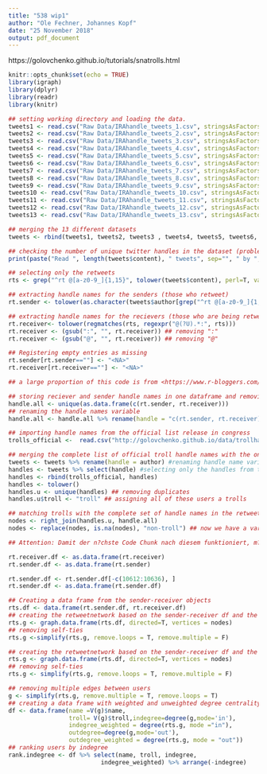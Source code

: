 ```yaml
---
title: "538 wip1"
author: "Ole Fechner, Johannes Kopf"
date: "25 November 2018"
output: pdf_document
---
```


https://golovchenko.github.io/tutorials/snatrolls.html

```r
knitr::opts_chunk$set(echo = TRUE)
library(igraph)
library(dplyr)
library(readr)
library(knitr)
```

```r
## setting working directory and loading the data.
tweets1 <- read.csv("Raw Data/IRAhandle_tweets_1.csv", stringsAsFactors = F, sep = ",")
tweets2 <- read.csv("Raw Data/IRAhandle_tweets_2.csv", stringsAsFactors = F, sep = ",")
tweets3 <- read.csv("Raw Data/IRAhandle_tweets_3.csv", stringsAsFactors = F, sep = ",")
tweets4 <- read.csv("Raw Data/IRAhandle_tweets_4.csv", stringsAsFactors = F, sep = ",")
tweets5 <- read.csv("Raw Data/IRAhandle_tweets_5.csv", stringsAsFactors = F, sep = ",")
tweets6 <- read.csv("Raw Data/IRAhandle_tweets_6.csv", stringsAsFactors = F, sep = ",")
tweets7 <- read.csv("Raw Data/IRAhandle_tweets_7.csv", stringsAsFactors = F, sep = ",")
tweets8 <- read.csv("Raw Data/IRAhandle_tweets_8.csv", stringsAsFactors = F, sep = ",")
tweets9 <- read.csv("Raw Data/IRAhandle_tweets_9.csv", stringsAsFactors = F, sep = ",")
tweets10 <- read.csv("Raw Data/IRAhandle_tweets_10.csv", stringsAsFactors = F, sep = ",")
tweets11 <- read.csv("Raw Data/IRAhandle_tweets_11.csv", stringsAsFactors = F, sep = ",")
tweets12 <- read.csv("Raw Data/IRAhandle_tweets_12.csv", stringsAsFactors = F, sep = ",")
tweets13 <- read.csv("Raw Data/IRAhandle_tweets_13.csv", stringsAsFactors = F, sep = ",")
```

```r
## merging the 13 different datasets
tweets <- rbind(tweets1, tweets2, tweets3 , tweets4, tweets5, tweets6, tweets7, tweets8, tweets9,tweets10, tweets11, tweets12, tweets13)
```

```r
## checking the number of unique twitter handles in the dataset (problem: handles can be changed -> one individual can be counted several times. though, this also applies for multiple accounts per user.) 
print(paste("Read ", length(tweets$content), " tweets", sep="", " by ", length(unique(tweets$author)), " unique Twitter handles."))
```

```r
## selecting only the retweets
rts <- grep("^rt @[a-z0-9_]{1,15}", tolower(tweets$content), perl=T, value=T)

## extracting handle names for the senders (those who retweet)
rt.sender <- tolower(as.character(tweets$author[grep("^rt @[a-z0-9_]{1,15}", tolower(tweets$content), perl=T)]))

## extracting handle names for the recievers (those who are being retweeted)
rt.receiver<- tolower(regmatches(rts, regexpr("@(?U).*:", rts)))
rt.receiver <- (gsub(":", "", rt.receiver)) ## removing ":"
rt.receiver <- (gsub("@", "", rt.receiver)) ## removing "@"

## Registering empty entries as missing
rt.sender[rt.sender==""] <- "<NA>"
rt.receiver[rt.receiver==""] <- "<NA>"

## a large proportion of this code is from <https://www.r-bloggers.com/generating-graphs-of-retweets-and-messages-on-twitter-using-r-and-gephi/> 
```

```r
## storing reciever and sender handle names in one dataframe and removing duplicates
handle.all <- unique(as.data.frame(c(rt.sender, rt.receiver))) 
## renaming the handle names variable
handle.all <- handle.all %>% rename(handle = "c(rt.sender, rt.receiver)")
```

```r
## importing handle names from the official list release in congress
trolls_official <-  read.csv("http://golovchenko.github.io/data/trollhandles.txt", stringsAsFactors = F)

## merging the complete list of official troll handle names with the ones in NBC data
tweets <- tweets %>% rename(handle = author) #renaming handle name variable
handles <- tweets %>% select(handle) #selecting only the handles from the data
handles <- rbind(trolls_official, handles)
handles <- tolower()
handles.u <- unique(handles) ## removing duplicates
handles.u$troll <- "troll" ## assigning all of these users a trolls

## matching trolls with the complete set of handle names in the retweet network
nodes <- right_join(handles.u, handle.all)
nodes <- replace(nodes, is.na(nodes), "non-troll") ## now we have a variable indicating wether a user is a troll
```

```r
## Attention: Damit der n?chste Code Chunk nach diesem funktioniert, m?ssen rt.sender und rt.receiver auf gleich L?nge gebracht werden. Dazu werden hier die letzten 25 Reihen in rt.sender entfert.

rt.receiver.df <- as.data.frame(rt.receiver)
rt.sender.df <- as.data.frame(rt.sender) 

rt.sender.df <- rt.sender.df[-c(10612:10636), ]
rt.sender.df <- as.data.frame(rt.sender.df) 
```



```r
## Creating a data frame from the sender-receiver objects
rts.df <- data.frame(rt.sender.df, rt.receiver.df)
## creating the retweetnetwork based on the sender-receiver df and the node attributes (troll/non-troll)
rts.g <- graph.data.frame(rts.df, directed=T, vertices = nodes)
## removing self-ties
rts.g <-simplify(rts.g, remove.loops = T, remove.multiple = F)
```


```r
## creating the retweetnetwork based on the sender-receiver df and the node attributes (troll/non-troll)
rts.g <- graph.data.frame(rts.df, directed=T, vertices = nodes)
## removing self-ties
rts.g <- simplify(rts.g, remove.loops = T, remove.multiple = F)
```

```r
## removing multiple edges between users
g <- simplify(rts.g, remove.multiple = T, remove.loops = T)
## creating a data frame with weighted and unweighted degree centrality for each profile
df <- data.frame(name =V(g)$name,
                 troll= V(g)$troll,indegree=degree(g,mode='in'),
                 indegree_weighted = degree(rts.g, mode ="in"),
                 outdegree=degree(g,mode='out'),
                 outdegree_weighted = degree(rts.g, mode = "out"))
## ranking users by indegree
rank.indegree <- df %>% select(name, troll, indegree,
                          indegree_weighted) %>% arrange(-indegree)
```